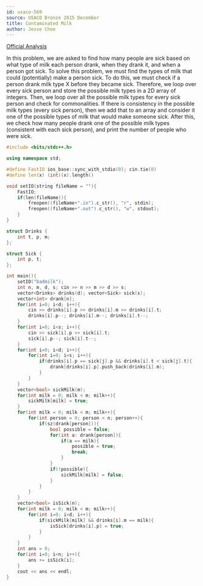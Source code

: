```yaml
---
id: usaco-569
source: USACO Bronze 2015 December
title: Contaminated Milk
author: Jesse Choe
---
```


[Official Analysis](http://www.usaco.org/current/data/sol_badmilk_bronze_dec15.html)

<LanguageSection>
<CPPSection>

In this problem, we are asked to find how many people are sick based on what type of milk each person drank, when they drank it, and when a person got sick. To solve this problem, 
we must find the types of milk that could (potentially) make a person sick. To do this, we must check if a person drank milk type X before they became sick. Therefore, we loop over
every sick person and store the possible milk types in a 2D array of integers. Then, we loop over all the possible milk types for every sick person and check for commonalities. If
there is consistency in the possible milk types (every sick person), then we add that to an array and consider it one of the possible types of milk that would make someone sick.
After this, we check how many people drank one of the possible milk types (consistent with each sick person), and print the number of people who were sick.

```cpp
#include <bits/stdc++.h>

using namespace std;

#define FastIO ios_base::sync_with_stdio(0); cin.tie(0)
#define len(x) (int)(x).length()

void setIO(string fileName = ""){
	FastIO;
	if(len(fileName)){
		freopen((fileName+".in").c_str(), "r", stdin);
		freopen((fileName+".out").c_str(), "w", stdout);
	}
}

struct Drinks {
	int t, p, m;
};

struct Sick {
	int p, t;
};

int main(){
	setIO("badmilk");
	int n, m, d, s; cin >> n >> m >> d >> s;
	vector<Drinks> drinks(d); vector<Sick> sick(s);
	vector<int> drank[n];
	for(int i=0; i<d; i++){
		cin >> drinks[i].p >> drinks[i].m >> drinks[i].t;
		drinks[i].p--; drinks[i].m--; drinks[i].t--;
	}
	for(int i=0; i<s; i++){
		cin >> sick[i].p >> sick[i].t;
		sick[i].p--; sick[i].t--;
	}
	for(int i=0; i<d; i++){
		for(int i=0; i<s; i++){
			if(drinks[i].p == sick[j].p && drinks[i].t < sick[j].t){
				drank[drinks[i].p].push_back(drinks[i].m);
			}
		}
	}
	vector<bool> sickMilk(m);
	for(int milk = 0; milk < m; milk++){
		sickMilk[milk] = true;
	}
	for(int milk = 0; milk < m; milk++){
		for(int person = 0; person < n; person++){
			if(sz(drank[person])){
				bool possible = false;
				for(int a: drank[person]){
					if(a == milk){
						possible = true;
						break;
					}
				}
				if(!possible){
					sickMilk[milk] = false;
				}
			}
		}
	}
	vector<bool> isSick(n);
	for(int milk = 0; milk < m; milk++){
		for(int i=0; i<d; i++){
			if(sickMilk[milk] && drinks[i].m == milk){
				isSick[drinks[i].p] = true;
			}
		}
	}
	int ans = 0;
	for(int i=0; i<n; i++){
		ans += isSick[i];
	}
	cout << ans << endl;
}
```
</CPPSection>
</LanguageSection>
